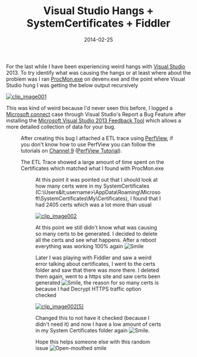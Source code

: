 ﻿---
title: 'Visual Studio Hangs + SystemCertificates + Fiddler'
date: 2014-02-25
tags: ['Visual Studio', 'Fiddler', 'System Certificates']
draft: false
summary: 'For the last while I have been experiencing weird hangs with Visual Studio 2013. To try identify what was causing the hangs or at least where about the problem was I ran ProcMon.exe on devenv.exe and the point where Visual Studio hung I was getting the below output recursively'
---


For the last while I have been experiencing weird hangs with [Visual Studio](http://www.visualstudio.com/) 2013. To try identify what was causing the hangs or at least where about the problem was I ran [ProcMon.exe](http://technet.microsoft.com/en-us/sysinternals/bb896645.aspx) on devenv.exe and the point where Visual Studio hung I was getting the below output recursively 
 
[![clip_image001](https://gordonbeeming.com/blog/image/1000/0/ab5cfd9e-6949-4b0d-a88e-f9160a2d8a47.jpg "clip_image001")](https://gordonbeeming.com/blog/image/1000/0/555f2521-3b0c-4268-b194-ce35b0391780.jpg)
 
This was kind of weird because I'd never seen this before, I logged a [Microsoft connect](https://connect.microsoft.com/) case through Visual Studio's Report a Bug Feature after installing the [Microsoft Visual Studio 2013 Feedback Tool](http://visualstudiogallery.msdn.microsoft.com/563d1003-f0ed-498f-8ef9-f8ee1aac39fe) which allows a more detailed collection of data for your bug.
 
<Figure key="/images/1767e00c5367439cb6a97704946a5cf4.png" src="/images/1767e00c5367439cb6a97704946a5cf4.png" alt="image" width="0" height="0" caption="FILL THIS IN" />
 
After creating this bug I attached a ETL trace using [PerfView](http://www.microsoft.com/en-us/download/details.aspx?id=28567), if you don't know how to use PerfView you can follow the tutorials on [Channel 9](http://channel9.msdn.com/) ([PerfView Tutorial](http://channel9.msdn.com/Series/PerfView-Tutorial)).
 
The ETL Trace showed a large amount of time spent on the Certificates which matched what I found with ProcMon.exe
 
<Figure key="/images/c200f41380044e699e806bdbb8c08b46.png" src="/images/c200f41380044e699e806bdbb8c08b46.png" alt="image" width="0" height="0" caption="FILL THIS IN" />
 
At this point it was pointed out that I should look at how many certs were in my SystemCertificates (C:\Users\&lt;username&gt;\AppData\Roaming\Microsoft\SystemCertificates\My\Certificates), I found that I had 2405 certs which was a lot more than usual
 
[![clip_image002](https://gordonbeeming.com/blog/image/1000/0/c70cc3fa-dc51-4d28-8bed-88543e6e1f5e.jpg "clip_image002")](https://gordonbeeming.com/blog/image/1000/0/d2ccb6ab-ccb1-4b2f-aaf6-10eb01338a02.jpg)
 
At this point we still didn't know what was causing so many certs to be generated. I decided to delete all the certs and see what happens. After a reboot everything was working 100% again ![Smile](https://gordonbeeming.com/images/emoticons/smile.svg)
 
Later I was playing with Fiddler and saw a weird error talking about certificates, I went to the certs folder and saw that there was more there. I deleted them again, went to a https site and saw certs been generated ![Smile](https://gordonbeeming.com/images/emoticons/smile.svg), the reason for so many certs is because I had Decrypt HTTPS traffic option checked
 
[![clip_image002\[5\]](https://gordonbeeming.com/blog/image/1000/0/25578ddc-5dd9-4943-956b-b5115fe819eb.jpg "clip_image002[5]")](https://gordonbeeming.com/blog/image/1000/0/daee8802-7be2-4aac-aef7-d43cd697d789.jpg)
 
Changed this to not have it checked (because I didn't need it) and now I have a low amount of certs in my System Certificates folder again ![Smile](https://gordonbeeming.com/images/emoticons/smile.svg).
 
Hope this helps someone else with this random issue ![Open-mouthed smile](https://gordonbeeming.com/images/emoticons/open-mouthed-smile.svg)


